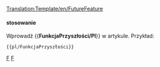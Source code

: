 <noinclude>[[Translation:Template/en/FutureFeature]]</noinclude><noinclude>

</noinclude>
{{en/Ambox| type  = notice
| image = Current event.png
| text  = <strong>W budowie</strong><br>Ta funkcja jest obecnie w '''w fazie rozwoju''', i nie jest obecnie dostępna w stabilnej wersji OpenTTD ani w [[pl/Archive/Community/Wersje nightly|nocnym budowaniu]].
}}<noinclude>

==== stosowanie====
Wprowadź <nowiki>{{</nowiki>'''FunkcjaPrzyszłości/Pl'''<nowiki>}}</nowiki> w artykule. Przykład:
<pre>{{pl/FunkcjaPrzyszłości}}</pre>

<!--[[Category:Templates|F]][[Category:Message boxes|F]]--> [[Category:pl/Szablony|F]][[Category:pl/InfoBox|F]]</noinclude>